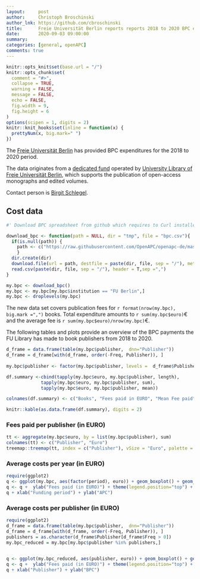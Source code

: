 ```yaml
---
layout:     post
author:     Christoph Broschinski
author_lnk: https://github.com/cbroschinski
title:      Freie Universität Berlin reports reports 2018 to 2020 BPC expenditures
date:       2020-09-03 09:00:00
summary:    
categories: [general, openAPC]
comments: true
---
```



```r
knitr::opts_knit$set(base.url = "/")
knitr::opts_chunk$set(
  comment = "#>",
  collapse = TRUE,
  warning = FALSE, 
  message = FALSE,
  echo = FALSE,
  fig.width = 9,
  fig.height = 6
)
options(scipen = 1, digits = 2)
knitr::knit_hooks$set(inline = function(x) {
  prettyNum(x, big.mark=" ")
})
```
The [Freie Universität Berlin](http://www.fu-berlin.de/en) has provided BPC expenditures for the 2018 to 2020 period.

The data originates from a [dedicated fund](https://www.fu-berlin.de/en/sites/open_access/finanzierung/monogr-sammelbaende/index.html) operated by [University Library of Freie Universität Berlin](https://www.ub.fu-berlin.de/en/), which supports the publication of open-access monographs and edited volumes.

Contact person is [Birgit Schlegel](mailto:birgit.schlegel@fu-berlin.de).

## Cost data

```r
#' Download BPC spreadsheet from github which requires to Curl installed

download_bpc <- function(path = NULL, dir = "tmp", file = "bpc.csv"){
  if(is.null(path)) {
    path <- c("https://raw.githubusercontent.com/OpenAPC/openapc-de/master/data/bpc.csv")
    } 
  dir.create(dir) 
  download.file(url = path, destfile = paste(dir, file, sep = "/"), method = "curl")
  read.csv(paste(dir, file, sep = "/"), header = T,sep =",")
}

my.bpc <- download_bpc()
my.bpc <- my.bpc[my.bpc$institution == "FU Berlin",]
my.bpc <- droplevels(my.bpc)
```

The new data set covers publication fees for `r format(nrow(my.bpc), big.mark =",")` books. Total expenditure amounts to `r sum(my.bpc$euro)`€ and the average fee is `r sum(my.bpc$euro)/nrow(my.bpc)`€.

The following tables and plots provide an overview of the BPC payments the FU Library has made to book publishers from 2018 to 2020.

```r
d_frame = data.frame(table(my.bpc$publisher,  dnn="Publisher"))                 
d_frame = d_frame[with(d_frame, order(-Freq, Publisher)), ]                                           
                                    
my.bpc$publisher <- factor(my.bpc$publisher, levels =  d_frame$Publisher)

df.summary <-cbind(tapply(my.bpc$euro, my.bpc$publisher, length),
             tapply(my.bpc$euro, my.bpc$publisher, sum),
             tapply(my.bpc$euro, my.bpc$publisher, mean))

colnames(df.summary) <- c("Books", "Fees paid in EURO", "Mean Fee paid")

knitr::kable(as.data.frame(df.summary), digits = 2)
```

### Fees paid per publisher (in EURO)

```r
tt <- aggregate(my.bpc$euro, by = list(my.bpc$publisher), sum)
colnames(tt) <- c("Publisher", "Euro")
treemap::treemap(tt, index = c("Publisher"), vSize = "Euro", palette = "Paired")
```

###  Average costs per year (in EURO)

```r
require(ggplot2)
q <- ggplot(my.bpc, aes(factor(period), euro)) + geom_boxplot() + geom_point()
q <- q +  ylab("Fees paid (in EURO)") + theme(legend.position="top") + theme_bw(base_size = 18)
q + xlab("Funding period") + ylab("APC")
```

###  Average costs per publisher (in EURO)

```r
require(ggplot2)
d_frame = data.frame(table(my.bpc$publisher,  dnn="Publisher"))                 
d_frame = d_frame[with(d_frame, order(-Freq, Publisher)), ]
publishers = as.character(d_frame$Publisher[d_frame$Freq > 0])
my.bpc_reduced = my.bpc[my.bpc$publisher %in% publishers,]

  
q <- ggplot(my.bpc_reduced, aes(publisher, euro)) + geom_boxplot() + geom_point()
q <- q +  ylab("Fees paid (in EURO)") + theme(legend.position="top") + theme_bw(base_size = 18) + coord_flip()
q + xlab("Publisher") + ylab("BPC")
```
